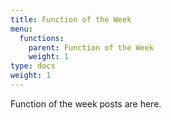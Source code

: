 ```yaml
---
title: Function of the Week
menu:
  functions:
    parent: Function of the Week
    weight: 1
type: docs
weight: 1
---
```


Function of the week posts are here. 